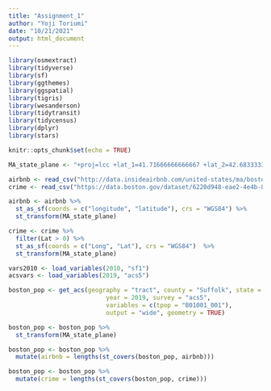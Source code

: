 ```yaml
---
title: "Assignment_1"
author: "Yoji Toriumi"
date: "10/21/2021"
output: html_document
---
```


```r
library(osmextract)
library(tidyverse)
library(sf)
library(ggthemes)
library(ggspatial)
library(tigris)
library(wesanderson)
library(tidytransit)
library(tidycensus)
library(dplyr)
library(stars)

knitr::opts_chunk$set(echo = TRUE)
```


```r
MA_state_plane <- "+proj=lcc +lat_1=41.71666666666667 +lat_2=42.68333333333333 +lat_0=41 +lon_0=-71.5 +x_0=200000 +y_0=750000 +ellps=GRS80 +units=m +no_defs"

airbnb <- read_csv("http://data.insideairbnb.com/united-states/ma/boston/2021-09-19/visualisations/listings.csv")
crime <- read_csv("https://data.boston.gov/dataset/6220d948-eae2-4e4b-8723-2dc8e67722a3/resource/f4495ee9-c42c-4019-82c1-d067f07e45d2/download/tmpefo1y6tr.csv")

airbnb <- airbnb %>% 
  st_as_sf(coords = c("longitude", "latitude"), crs = "WGS84") %>% 
  st_transform(MA_state_plane)

crime <- crime %>% 
  filter(Lat > 0) %>% 
  st_as_sf(coords = c("Long", "Lat"), crs = "WGS84")  %>%
  st_transform(MA_state_plane)

vars2010 <- load_variables(2010, "sf1")
acsvars <- load_variables(2019, "acs5")

boston_pop <- get_acs(geography = "tract", county = "Suffolk", state = "MA", 
                           year = 2019, survey = "acs5",
                           variables = c(tpop = "B01001_001"),
                           output = "wide", geometry = TRUE)

boston_pop <- boston_pop %>% 
  st_transform(MA_state_plane)

boston_pop <- boston_pop %>%
  mutate(airbnb = lengths(st_covers(boston_pop, airbnb)))

boston_pop <- boston_pop %>% 
  mutate(crime = lengths(st_covers(boston_pop, crime)))
```



